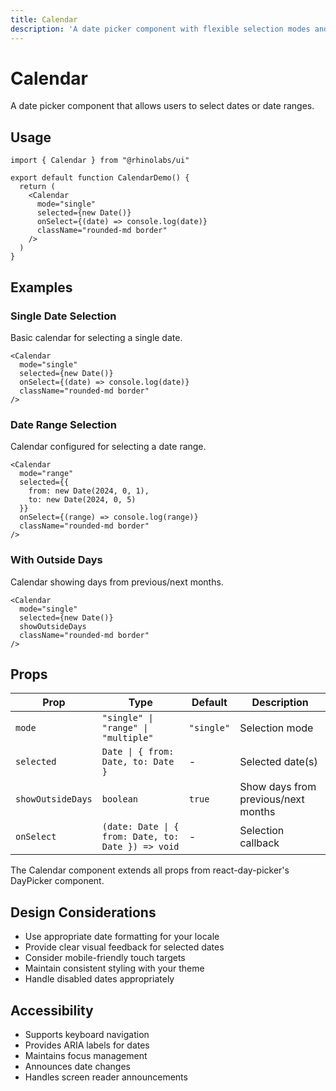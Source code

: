 ```yaml
---
title: Calendar
description: 'A date picker component with flexible selection modes and styling options.'
---
```


# Calendar

A date picker component that allows users to select dates or date ranges.

## Usage

```tsx
import { Calendar } from "@rhinolabs/ui"

export default function CalendarDemo() {
  return (
    <Calendar
      mode="single"
      selected={new Date()}
      onSelect={(date) => console.log(date)}
      className="rounded-md border"
    />
  )
}
```

## Examples

### Single Date Selection

Basic calendar for selecting a single date.

```tsx
<Calendar
  mode="single"
  selected={new Date()}
  onSelect={(date) => console.log(date)}
  className="rounded-md border"
/>
```

### Date Range Selection

Calendar configured for selecting a date range.

```tsx
<Calendar
  mode="range"
  selected={{
    from: new Date(2024, 0, 1),
    to: new Date(2024, 0, 5)
  }}
  onSelect={(range) => console.log(range)}
  className="rounded-md border"
/>
```

### With Outside Days

Calendar showing days from previous/next months.

```tsx
<Calendar
  mode="single"
  selected={new Date()}
  showOutsideDays
  className="rounded-md border"
/>
```

## Props

| Prop | Type | Default | Description |
|------|------|---------|-------------|
| `mode` | `"single" \| "range" \| "multiple"` | `"single"` | Selection mode |
| `selected` | `Date \| { from: Date, to: Date }` | - | Selected date(s) |
| `showOutsideDays` | `boolean` | `true` | Show days from previous/next months |
| `onSelect` | `(date: Date \| { from: Date, to: Date }) => void` | - | Selection callback |

The Calendar component extends all props from react-day-picker's DayPicker component.

## Design Considerations

- Use appropriate date formatting for your locale
- Provide clear visual feedback for selected dates
- Consider mobile-friendly touch targets
- Maintain consistent styling with your theme
- Handle disabled dates appropriately

## Accessibility

- Supports keyboard navigation
- Provides ARIA labels for dates
- Maintains focus management
- Announces date changes
- Handles screen reader announcements
